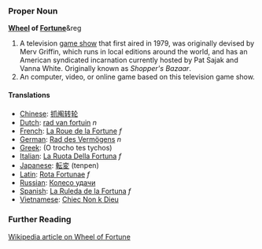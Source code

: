 ===Proper Noun===
'''[[Wheel]] of [[Fortune]]'''&reg

#A television [[game show]] that first aired in 1979, was originally devised by Merv Griffin, which runs in local editions around the world, and has an American syndicated incarnation currently hosted by Pat Sajak and Vanna White.  Originally known as ''Shopper's Bazaar''.
#An computer, video, or online game based on this television game show.

====Translations====
*[[Chinese]]: [[抓阄转轮]]
*[[Dutch]]: [[rad van fortuin]] ''n''
*[[French]]: [[La Roue de la Fortune]] ''f''
*[[German]]: [[Rad des Vermögens]] ''n''
*[[Greek]]: (O trocho tes tychos)
*[[Italian]]: [[La Ruota Della Fortuna]] ''f''
*[[Japanese]]: [[転変]] (tenpen)
*[[Latin]]: [[Rota Fortunae]] ''f''
*[[Russian]]: [[Колесо удачи]]
*[[Spanish]]: [[La Ruleda de la Fortuna]] ''f''
*[[Vietnamese]]: [[Chiec Non k Dieu]]

===Further Reading===
[[w:en:Wheel of Fortune|Wikipedia article on Wheel of Fortune]]